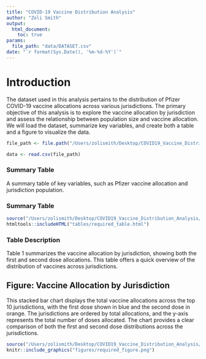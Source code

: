 ```yaml
---
title: "COVID-19 Vaccine Distribution Analysis"
author: "Zoli Smith"
output: 
  html_document:
    toc: true
params:
  file_path: "data/DATASET.csv"
date: "`r format(Sys.Date(), '%m-%d-%Y')`"
---
```



# Introduction

The dataset used in this analysis pertains to the distribution of Pfizer COVID-19 vaccine allocations across various jurisdictions. The primary objective of this analysis is to explore the vaccine allocation by jurisdiction and assess the relationship between population size and vaccine allocation. We will load the dataset, summarize key variables, and create both a table and a figure to visualize the data.

```r
file_path <- file.path("/Users/zolismith/Desktop/COVID19_Vaccine_Distribution_Analysis/data/DATASET.csv")

data <- read.csv(file_path)
```

### Summary Table

A summary table of key variables, such as Pfizer vaccine allocation and jurisdiction population.

### Summary Table

```r
source("/Users/zolismith/Desktop/COVID19_Vaccine_Distribution_Analysis/scripts/create_required_table.R")
htmltools::includeHTML("tables/required_table.html")
```

### Table Description

Table 1 summarizes the vaccine allocation by jurisdiction, showing both the first and second dose allocations. This table offers a quick overview of the distribution of vaccines across jurisdictions.

## Figure: Vaccine Allocation by Jurisdiction

This stacked bar chart displays the total vaccine allocations across the top 10 jurisdictions, with the first dose shown in blue and the second dose in orange. The jurisdictions are ordered by total allocations, and the y-axis represents the total number of doses allocated. The chart provides a clear comparison of both the first and second dose distributions across the jurisdictions.

```r
source("/Users/zolismith/Desktop/COVID19_Vaccine_Distribution_Analysis/scripts/create_required_figure.R")
knitr::include_graphics("figures/required_figure.png")
```
